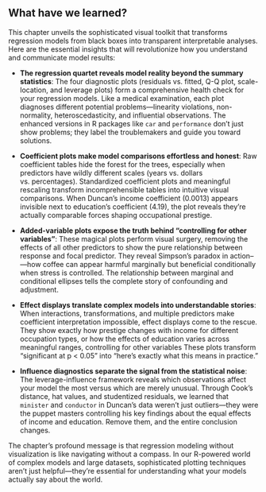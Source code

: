 ## What have we learned?

This chapter unveils the sophisticated visual toolkit that transforms regression models from black boxes into transparent interpretable analyses. Here are the essential insights that will revolutionize how you understand and communicate model results:
  
* **The regression quartet reveals model reality beyond the summary statistics**: The four diagnostic plots (residuals vs. fitted, Q-Q plot, scale-location, and leverage plots) form a comprehensive health check for your regression models. Like a medical examination, each plot diagnoses different potential problems---linearity violations, non-normality, heteroscedasticity, and influential observations. The enhanced versions in R packages like `car` and `performance` don't just show problems; they label the troublemakers and guide you toward solutions.

* **Coefficient plots make model comparisons effortless and honest**: Raw coefficient tables hide the forest for the trees, especially when predictors have wildly different scales (years vs. dollars vs. percentages). Standardized coefficient plots and meaningful rescaling transform incomprehensible tables into intuitive visual comparisons. When Duncan's income coefficient (0.0013) appears invisible next to education's coefficient (4.19), the plot reveals they're actually comparable forces shaping occupational prestige.

* **Added-variable plots expose the truth behind "controlling for other variables"**: These magical plots perform visual surgery, removing the effects of all other predictors to show the pure relationship between response and focal predictor. They reveal Simpson's paradox in action--—how coffee can appear harmful marginally but beneficial conditionally when stress is controlled. The relationship between marginal and conditional ellipses tells the complete story of confounding and adjustment.

* **Effect displays translate complex models into understandable stories**: When interactions, transformations, and multiple predictors make coefficient interpretation impossible, effect displays come to the rescue. They show exactly how prestige changes with income for different occupation types, or how the effects of education varies across meaningful ranges, controlling for other variables These plots transform "significant at p < 0.05" into "here's exactly what this means in practice."

* **Influence diagnostics separate the signal from the statistical noise**: The leverage-influence framework reveals which observations affect your model the most versus which are merely unusual. Through Cook's distance, hat values, and studentized residuals, we learned that `minister` and `conductor` in Duncan's data weren't just outliers---they were the puppet masters controlling his key findings about the equal effects of income and education. Remove them, and the entire conclusion changes.

The chapter's profound message is that regression modeling without visualization is like navigating without a compass. In our R-powered world of complex models and large datasets, sophisticated plotting techniques aren't just helpful---they're essential for understanding what your models actually say about the world.

